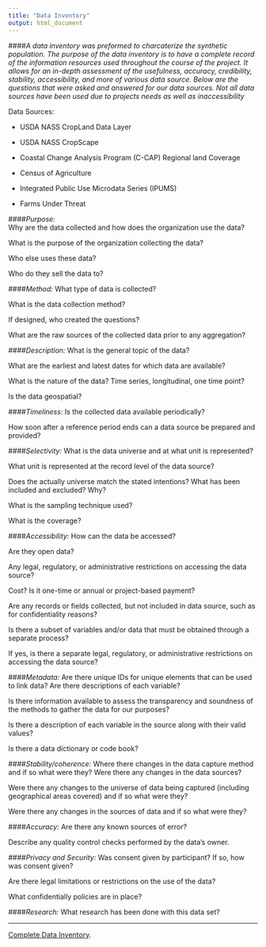 ```yaml
---
title: "Data Inventory"
output: html_document
---
```

####*A data inventory was preformed to charcaterize the synthetic population. The purpose of the data inventory is to have a complete record of the information resources used throughout the course of the project. It allows for an in-depth assessment of the usefulness, accuracy, credibility, stability, accessibility, and more of various data source. Below are the questions that were asked and answered for our data sources. Not all data sources have been used due to projects needs as well as inaccessibility *

Data Sources: 

- USDA NASS CropLand Data Layer

- USDA NASS CropScape

- Coastal Change Analysis Program (C-CAP) Regional land Coverage

- Census of Agriculture

- Integrated Public Use Microdata Series (IPUMS)

- Farms Under Threat

####*Purpose:*   
Why are the data collected and how does the organization use the data?

What is the purpose of the organization collecting the data?

Who else uses these data?

Who do they sell the data to?

####*Method:*
What type of data is collected? 

What is the data collection method?

If designed, who created the questions?

What are the raw sources of the collected data prior to any aggregation?

####*Description:*
What is the general topic of the data?

What are the earliest and latest dates for which data are available?

What is the nature of the data? Time series, longitudinal, one time point?

Is the data geospatial? 

####*Timeliness:*
Is the collected data available periodically?

How soon after a reference period ends can a data source be prepared and provided?

####*Selectivity:*
What is the data universe and at what unit is represented? 

What unit is represented at the record level of the data source?

Does the actually universe match the stated intentions? What has been included and excluded? Why?

What is the sampling technique used?

What is the coverage?

####*Accessibility:*
How can the data be accessed? 

Are they open data?

Any legal, regulatory, or administrative restrictions on accessing the data source?

Cost? Is it one-time or annual or project-based payment?

Are any records or fields collected, but not included in data source, such as for confidentiality reasons?

Is there a subset of variables and/or data that must be obtained through a separate process?

If yes, is there a separate legal, regulatory, or administrative restrictions on accessing the data source?

####*Metadata:*
Are there unique IDs for unique elements that can be used to link data? Are there descriptions of each variable?

Is there information available to assess the transparency and soundness of the methods to gather the data for our purposes?

Is there a description of each variable in the source along with their valid values?

Is there a data dictionary or code book?

####*Stability/coherence:*
Where there changes in the data capture method and if so what were they? Were there any changes in the data sources?

Were there any changes to the universe of data being captured (including geographical areas covered) and if so what were they?

Were there any changes in the sources of data and if so what were they?

####*Accuracy:*
Are there any known sources of error?

Describe any quality control checks performed by the data’s owner.

####*Privacy and Security:*
Was consent given by participant? If so, how was consent given?

Are there legal limitations or restrictions on the use of the data?

What confidentially policies are in place?  

####*Research:*
What research has been done with this data set?

-----------------------------------------------------------------

[Complete Data Inventory](https://github.com/jme6bk/CoastalFutures/blob/main/src/web/www/Data%20inventory.xlsx). 
